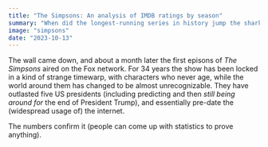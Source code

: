 ```yaml
---
title: "The Simpsons: An analysis of IMDB ratings by season"
summary: "When did the longest-running series in history jump the shark?"
image: "simpsons"
date: "2023-10-13"
---
```


The wall came down, and about a month later <SimpsonsXRef slug="7g08">the first episons</SimpsonsXRef> of *The Simpsons* aired on the Fox network. For 34 years the show has been locked in a kind of strange timewarp, with characters who never age, while the world around them has changed to be almost unrecognizable. They have outlasted five US presidents (including <SimpsonsXRef slug="babf13">predicting</SimpsonsXRef> and then *still being around for* the end of President Trump), and essentially pre-date the (widespread usage of) the internet.

The numbers confirm it (people can come up with statistics to prove anything).

<SimpsonsChart modelName="simpsons" />
